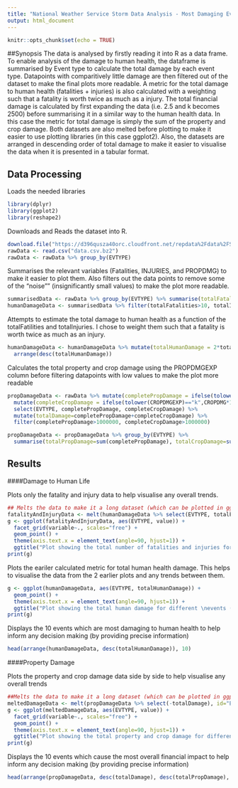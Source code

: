```yaml
---
title: "National Weather Service Storm Data Analysis - Most Damaging Event Types"
output: html_document
---
```

```r
knitr::opts_chunk$set(echo = TRUE)
```

##Synopsis
The data is analysed by firstly reading it into R as a data frame. To enable analysis of the damage to human health, the dataframe is summarised by Event type to calculate the total damage by each event type. Datapoints with comparitively little damage are then filtered out of the dataset to make the final plots more readable. A metric for the total damage to human health (fatalities + injuries) is also calculated with a weighting such that a fatality is worth twice as much as a injury. The total financial damage is calculated by first expanding the data (i.e. 2.5 and k becomes 2500) before summarising it in a similar way to the human health data. In this case the metric for total damage is simply the sum of the property and crop damage. Both datasets are also melted before plotting to make it easier to use plotting libraries (in this case ggplot2). Also, the datasets are arranged in descending order of total damage to make it easier to visualise the data when it is presented in a tabular format.

## Data Processing
Loads the needed libraries
```r
library(dplyr)
library(ggplot2)
library(reshape2)
```

Downloads and Reads the dataset into R.
```r
download.file("https://d396qusza40orc.cloudfront.net/repdata%2Fdata%2FStormData.csv.bz2", "data.csv.bz2")
rawData <- read.csv("data.csv.bz2")
rawData <- rawData %>% group_by(EVTYPE) 
```

Summarises the relevant variables (Fatalities, INJURIES, and PROPDMG) to make it easier to plot them. Also filters out the data points to remove some of the "noise"" (insignificantly small values) to make the plot more readable.
```r
summarisedData <- rawData %>% group_by(EVTYPE) %>% summarise(totalFatalities = sum(FATALITIES), totalInjuries = sum(INJURIES))
humanDamageData <- summarisedData %>% filter(totalFatalities>10, totalInjuries>10)
```


Attempts to estimate the total damage to human health as a function of the totalFatilities and totalInjuries. I chose to weight them such that a fatality is worth twice as much as an injury.
```r
humanDamageData <- humanDamageData %>% mutate(totalHumanDamage = 2*totalFatalities + totalInjuries) %>% 
  arrange(desc(totalHumanDamage))
```

Calculates the total property and crop damage using the PROPDMGEXP column before filtering datapoints with low values to make the plot more readable
```r
propDamageData <- rawData %>% mutate(completePropDamage = ifelse(tolower(PROPDMGEXP)=="k",PROPDMG*1000,ifelse(tolower(PROPDMGEXP)=="m", PROPDMG*1000000, ifelse(tolower(PROPDMGEXP)=="b",PROPDMG*1000000000,PROPDMG)))) %>%
  mutate(completeCropDamage = ifelse(tolower(CROPDMGEXP)=="k",CROPDMG*1000,ifelse(tolower(CROPDMGEXP)=="m", CROPDMG*1000000, ifelse(tolower(CROPDMGEXP)=="b",CROPDMG*1000000000,CROPDMG)))) %>%
  select(EVTYPE, completePropDamage, completeCropDamage) %>%
  mutate(totalDamage=completePropDamage+completeCropDamage) %>%
  filter(completePropDamage>1000000, completeCropDamage>1000000) 

propDamageData <- propDamageData %>% group_by(EVTYPE) %>%
  summarise(totalPropDamage=sum(completePropDamage), totalCropDamage=sum(completeCropDamage), totalDamage=sum(totalDamage))
```

## Results

####Damage to Human Life

Plots only the fatality and injury data to help visualise any overall trends.
```r
## Melts the data to make it a long dataset (which can be plotted in ggplot2)
fatalityAndInjuryData <- melt(humanDamageData %>% select(EVTYPE, totalFatalities, totalInjuries), id="EVTYPE")
g <- ggplot(fatalityAndInjuryData, aes(EVTYPE, value)) +
  facet_grid(variable~., scales="free") +
  geom_point() +
  theme(axis.text.x = element_text(angle=90, hjust=1)) +
  ggtitle("Plot showing the total number of fatalities and injuries for different events")
print(g)
```

Plots the eariler calculated metric for total human health damage. This helps to visualise the data from the 2 earlier plots and any trends between them.
```r
g <- ggplot(humanDamageData, aes(EVTYPE, totalHumanDamage)) +
  geom_point() + 
  theme(axis.text.x = element_text(angle=90, hjust=1)) +
  ggtitle("Plot showing the total human damage for different \nevents (based on the earlier calculated metric)")
print(g)
```

Displays the 10 events which are most damaging to human health to help inform any decision making (by providing precise information)
```r
head(arrange(humanDamageData, desc(totalHumanDamage)), 10)
```

####Property Damage

Plots the property and crop damage data side by side to help visualise any overall trends
```r
##Melts the data to make it a long dataset (which can be plotted in ggplot2)
meltedDamageData <- melt(propDamageData %>% select(-totalDamage), id="EVTYPE")
g <- ggplot(meltedDamageData, aes(EVTYPE, value)) +
  facet_grid(variable~., scales="free") +
  geom_point() +
  theme(axis.text.x = element_text(angle=90, hjust=1)) +
  ggtitle("Plot showing the total property and crop damage for different events")
print(g)
```

Displays the 10 events which cause the most overall financial impact to help inform any decision making (by providing precise information)
```r
head(arrange(propDamageData, desc(totalDamage), desc(totalPropDamage), desc(totalCropDamage)),10)
```

